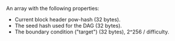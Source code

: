 An array with the following properties:

- Current block header pow-hash (32 bytes).
- The seed hash used for the DAG (32 bytes).
- The boundary condition ("target") (32 bytes), 2^256 / difficulty.
